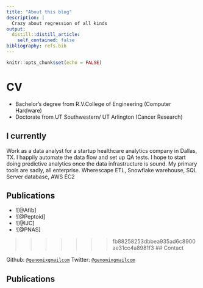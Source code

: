 ```yaml
---
title: "About this blog"
description: |
  Crazy about regression of all kinds
output:
  distill::distill_article:
    self_contained: false
bibliography: refs.bib
---
```


```r
knitr::opts_chunk$set(echo = FALSE)
```

# CV

* Bachelor's degree from R.V.College of Engineering (Computer Hardware)
* Doctorate from UT Southwestern/ UT Arlington (Cancer Research)

## I currently

Work as a data analyst for a startup healthcare analytics company in Dallas, TX. I happily automate the data flow and set up QA tests. I hope to start doing predictive analytics once the data infrastructure is sound. My primary tools are sadly, all enterprise. Wherescape ETL, Snowflake warehouse, SQL Server database, AWS EC2

## Publications

* ![@Afib]
* ![@Peptoid]
* ![@IJC]
* ![@PNAS]

>>>>>>> fb88258253dbbea935ad6c8900ae31cc4a8981f3
## Contact

Github:  [`@genomixgmailcom`](https://github.com/genomix)
Twitter: [`@genomixgmailcom`](https://twitter.com/genomixgmailcom)

## Publications

